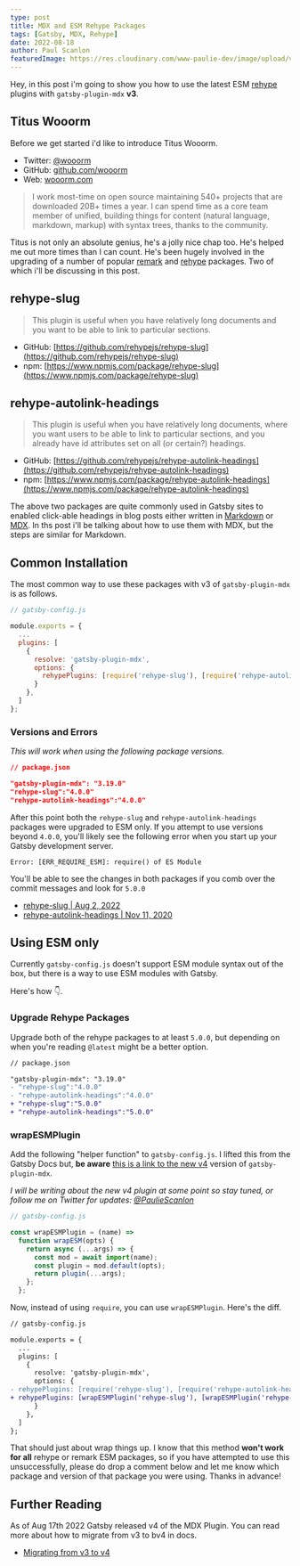 ```yaml
---
type: post
title: MDX and ESM Rehype Packages
tags: [Gatsby, MDX, Rehype]
date: 2022-08-18
author: Paul Scanlon
featuredImage: https://res.cloudinary.com/www-paulie-dev/image/upload/v1660808390/paulie.dev/2022/08/mdx-esm-rehyp_duw4ps.jpg
---
```


Hey, in this post i'm going to show you how to use the latest ESM [rehype](https://github.com/rehypejs) plugins with
`gatsby-plugin-mdx` **v3**.

## Titus Wooorm

Before we get started i'd like to introduce Titus Wooorm.

- Twitter: [@wooorm](https://twitter.com/wooorm)
- GitHub: [github.com/wooorm](github.com/wooorm)
- Web: [wooorm.com](https://wooorm.com/)

> I work most-time on open source maintaining 540+ projects that are downloaded 20B+ times a year. I can spend time as a
> core team member of unified, building things for content (natural language, markdown, markup) with syntax trees,
> thanks to the community.

Titus is not only an absolute genius, he's a jolly nice chap too. He's helped me out more times than I can count. He's
been hugely involved in the upgrading of a number of popular [remark](https://github.com/remarkjs) and
[rehype](https://github.com/rehypejs) packages. Two of which i'll be discussing in this post.

## rehype-slug

> This plugin is useful when you have relatively long documents and you want to be able to link to particular sections.

- GitHub: [https://github.com/rehypejs/rehype-slug](https://github.com/rehypejs/rehype-slug)
- npm: [https://www.npmjs.com/package/rehype-slug](https://www.npmjs.com/package/rehype-slug)

## rehype-autolink-headings

> This plugin is useful when you have relatively long documents, where you want users to be able to link to particular
> sections, and you already have id attributes set on all (or certain?) headings.

- GitHub: [https://github.com/rehypejs/rehype-autolink-headings](https://github.com/rehypejs/rehype-autolink-headings)
- npm: [https://www.npmjs.com/package/rehype-autolink-headings](https://www.npmjs.com/package/rehype-autolink-headings)

The above two packages are quite commonly used in Gatsby sites to enabled click-able headings in blog posts either
written in [Markdown](https://www.markdownguide.org/basic-syntax/) or [MDX](https://mdxjs.com/). In ths post i'll be
talking about how to use them with MDX, but the steps are similar for Markdown.

## Common Installation

The most common way to use these packages with v3 of `gatsby-plugin-mdx` is as follows.

```javascript
// gatsby-config.js

module.exports = {
  ...
  plugins: [
    {
      resolve: 'gatsby-plugin-mdx',
      options: {
        rehypePlugins: [require('rehype-slug'), [require('rehype-autolink-headings'), { behavior: 'wrap' }]]
      }
    },
  ]
};
```

### Versions and Errors

_This will work when using the following package versions._

```json
// package.json

"gatsby-plugin-mdx": "3.19.0"
"rehype-slug":"4.0.0"
"rehype-autolink-headings":"4.0.0"

```

After this point both the `rehype-slug` and `rehype-autolink-headings` packages were upgraded to ESM only. If you
attempt to use versions beyond `4.0.0`, you'll likely see the following error when you start up your Gatsby development
server.

```
Error: [ERR_REQUIRE_ESM]: require() of ES Module
```

You'll be able to see the changes in both packages if you comb over the commit messages and look for `5.0.0`

- [rehype-slug | Aug 2, 2022](https://github.com/rehypejs/rehype-slug/commits/main)
- [rehype-autolink-headings | Nov 11, 2020](https://github.com/rehypejs/rehype-autolink-headings/commits/main)

## Using ESM only

Currently `gatsby-config.js` doesn't support ESM module syntax out of the box, but there is a way to use ESM modules
with Gatsby.

Here's how 👇.

### Upgrade Rehype Packages

Upgrade both of the rehype packages to at least `5.0.0`, but depending on when you're reading `@latest` might be a
better option.

```diff
// package.json

"gatsby-plugin-mdx": "3.19.0"
- "rehype-slug":"4.0.0"
- "rehype-autolink-headings":"4.0.0"
+ "rehype-slug":"5.0.0"
+ "rehype-autolink-headings":"5.0.0"

```

### wrapESMPlugin

Add the following "helper function" to `gatsby-config.js`. I lifted this from the Gatsby Docs but, **be aware**
[this is a link to the new v4](https://www.gatsbyjs.com/plugins/gatsby-plugin-mdx/?=mdx#gatsby-remark--plugins) version
of `gatsby-plugin-mdx`.

_I will be writing about the new v4 plugin at some point so stay tuned, or follow me on Twitter for updates:
[@PaulieScanlon](https://twitter.com/PaulieScanlon)_

```javascript
// gatsby-config.js

const wrapESMPlugin = (name) =>
  function wrapESM(opts) {
    return async (...args) => {
      const mod = await import(name);
      const plugin = mod.default(opts);
      return plugin(...args);
    };
  };
```

Now, instead of using `require`, you can use `wrapESMPlugin`. Here's the diff.

```diff
// gatsby-config.js

module.exports = {
  ...
  plugins: [
    {
      resolve: 'gatsby-plugin-mdx',
      options: {
- rehypePlugins: [require('rehype-slug'), [require('rehype-autolink-headings'), { behavior: 'wrap' }]]
+ rehypePlugins: [wrapESMPlugin('rehype-slug'), [wrapESMPlugin('rehype-autolink-headings'), { behavior: 'wrap' }]]
      }
    },
  ]
};
```

That should just about wrap things up. I know that this method **won't work for all** rehype or remark ESM packages, so
if you have attempted to use this unsuccessfully, please do drop a comment below and let me know which package and
version of that package you were using. Thanks in advance!

## Further Reading

As of Aug 17th 2022 Gatsby released v4 of the MDX Plugin. You can read more about how to migrate from v3 to bv4 in docs.

- [Migrating from v3 to v4](https://www.gatsbyjs.com/plugins/gatsby-plugin-mdx/?=mdx#migrating-from-v3-to-v4)
